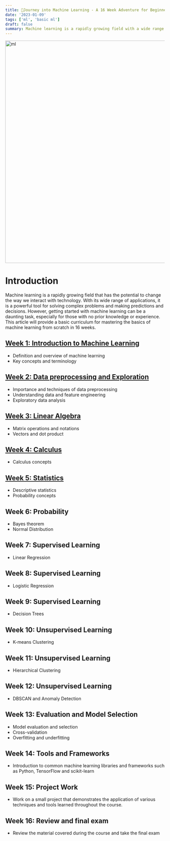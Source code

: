 ```yaml
---
title: 📘Journey into Machine Learning - A 16 Week Adventure for Beginners
date: '2023-01-09'
tags: ['ml', 'basic ml']
draft: false
summary: Machine learning is a rapidly growing field with a wide range of applications, from self-driving cars to personalizing recommendations on streaming platforms. If you want to master machine learning, it's important to have a strong foundation in the fundamental concepts.
---
```


<div className="grid place-items-center">
  <img
    className="inline rounded-lg"
    src="https://i.pinimg.com/originals/c3/2a/9c/c32a9c330e742d3e7eec31695d7059d5.gif"
    alt="ml"
    width="700"
    height="700"
  />
</div>

# Introduction
Machine learning is a rapidly growing field that has the potential to change the way we interact with technology. With its wide range of applications, it is a powerful tool for solving complex problems and making predictions and decisions. However, getting started with machine learning can be a daunting task, especially for those with no prior knowledge or experience. This article will provide a basic curriculum for mastering the basics of machine learning from scratch in 16 weeks.

## [Week 1: Introduction to Machine Learning](https://www.fiqlab.dev/blog/week_1_basic_ml)
- Definition and overview of machine learning
- Key concepts and terminology

## [Week 2: Data preprocessing and Exploration](https://www.fiqlab.dev/blog/week_2_basic_ml)
- Importance and techniques of data preprocessing
- Understanding data and feature engineering
- Exploratory data analysis

## [Week 3: Linear Algebra](https://www.fiqlab.dev/blog/week_3_basic_ml)
- Matrix operations and notations
- Vectors and dot product

## [Week 4: Calculus](https://www.fiqlab.dev/blog/week_4_basic_ml)
- Calculus concepts

## [Week 5: Statistics](https://www.fiqlab.dev/blog/week_5_basic_ml)
- Descriptive statistics
- Probability concepts

## Week 6: Probability
- Bayes theorem
- Normal Distribution

## Week 7: Supervised Learning
- Linear Regression

## Week 8: Supervised Learning
- Logistic Regression

## Week 9: Supervised Learning
- Decision Trees

## Week 10: Unsupervised Learning
- K-means Clustering

## Week 11: Unsupervised Learning
- Hierarchical Clustering

## Week 12: Unsupervised Learning
- DBSCAN and Anomaly Detection

## Week 13: Evaluation and Model Selection
- Model evaluation and selection
- Cross-validation
- Overfitting and underfitting

## Week 14: Tools and Frameworks
- Introduction to common machine learning libraries and frameworks such as Python, TensorFlow and scikit-learn

## Week 15: Project Work
- Work on a small project that demonstrates the application of various techniques and tools learned throughout the course.

## Week 16: Review and final exam
- Review the material covered during the course and take the final exam